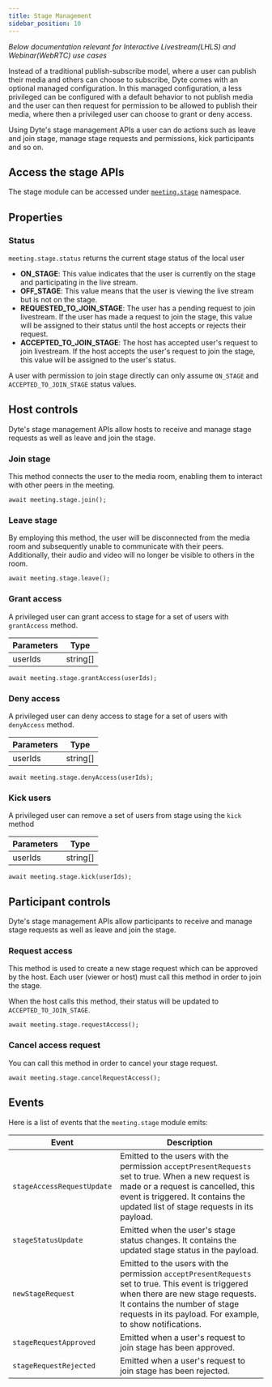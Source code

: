 ```yaml
---
title: Stage Management
sidebar_position: 10
---
```


_Below documentation relevant for Interactive Livestream(LHLS) and Webinar(WebRTC) use cases_

Instead of a traditional publish-subscribe model, where a user can publish their media and others can choose to subscribe, Dyte comes with an optional managed configuration.
In this managed configuration, a less privileged can be configured with a default behavior to not publish media and the user can then request for permission to be allowed to publish their media, where then a privileged user can choose to grant or deny access.

Using Dyte's stage management APIs a user can do actions such as leave and join stage, manage stage requests and permissions, kick participants and so on.

## Access the stage APIs

The stage module can be accessed under [`meeting.stage`](/react-web-core/reference/DyteStage) namespace.

## Properties

### Status

`meeting.stage.status` returns the current stage status of the local user

- **ON_STAGE**: This value indicates that the user is currently on the stage and participating in the live stream.
- **OFF_STAGE**: This value means that the user is viewing the live stream but is not on the stage.
- **REQUESTED_TO_JOIN_STAGE**: The user has a pending request to join livestream. If the user has made a request to join the stage, this value will be assigned to their status until the host accepts or rejects their request.
- **ACCEPTED_TO_JOIN_STAGE**: The host has accepted user's request to join livestream. If the host accepts the user's request to join the stage, this value will be assigned to the user's status.

A user with permission to join stage directly can only assume `ON_STAGE` and `ACCEPTED_TO_JOIN_STAGE` status values.

## Host controls

Dyte's stage management APIs allow hosts to receive and manage stage requests as well as leave and join the stage.

### Join stage

This method connects the user to the media room, enabling them to interact with other peers in the meeting.

`await meeting.stage.join();`

### Leave stage

By employing this method, the user will be disconnected from the media room and subsequently unable to communicate with their peers. Additionally, their audio and video will no longer be visible to others in the room.

`await meeting.stage.leave();`

### Grant access

A privileged user can grant access to stage for a set of users with `grantAccess` method.

| **Parameters** | **Type** |
| -------------- | -------- |
| userIds        | string[] |

`await meeting.stage.grantAccess(userIds);`

### Deny access

A privileged user can deny access to stage for a set of users with `denyAccess` method.

| **Parameters** | **Type** |
| -------------- | -------- |
| userIds        | string[] |

`await meeting.stage.denyAccess(userIds);`

### Kick users

A privileged user can remove a set of users from stage using the `kick` method

| **Parameters** | **Type** |
| -------------- | -------- |
| userIds        | string[] |

`await meeting.stage.kick(userIds);`

## Participant controls

Dyte's stage management APIs allow participants to receive and manage stage requests as well as leave and join the stage.

### Request access

This method is used to create a new stage request which can be approved by the host. Each user (viewer or host) must call this method in order to join the stage.

When the host calls this method, their status will be updated to `ACCEPTED_TO_JOIN_STAGE`.

`await meeting.stage.requestAccess();`

### Cancel access request

You can call this method in order to cancel your stage request.

`await meeting.stage.cancelRequestAccess();`

## Events

Here is a list of events that the `meeting.stage` module emits:

| **Event**                  | **Description**                                                                                                                                                                                                                       |
| -------------------------- | ------------------------------------------------------------------------------------------------------------------------------------------------------------------------------------------------------------------------------------- |
| `stageAccessRequestUpdate` | Emitted to the users with the permission `acceptPresentRequests` set to true. When a new request is made or a request is cancelled, this event is triggered. It contains the updated list of stage requests in its payload.           |
| `stageStatusUpdate`        | Emitted when the user's stage status changes. It contains the updated stage status in the payload.                                                                                                                                    |
| `newStageRequest`          | Emitted to the users with the permission `acceptPresentRequests` set to true. This event is triggered when there are new stage requests. It contains the number of stage requests in its payload. For example, to show notifications. |
| `stageRequestApproved`     | Emitted when a user's request to join stage has been approved.                                                                                                                                                                        |
| `stageRequestRejected`     | Emitted when a user's request to join stage has been rejected.                                                                                                                                                                        |

<head>
  <title>Web Core Stage Management</title>
</head>
